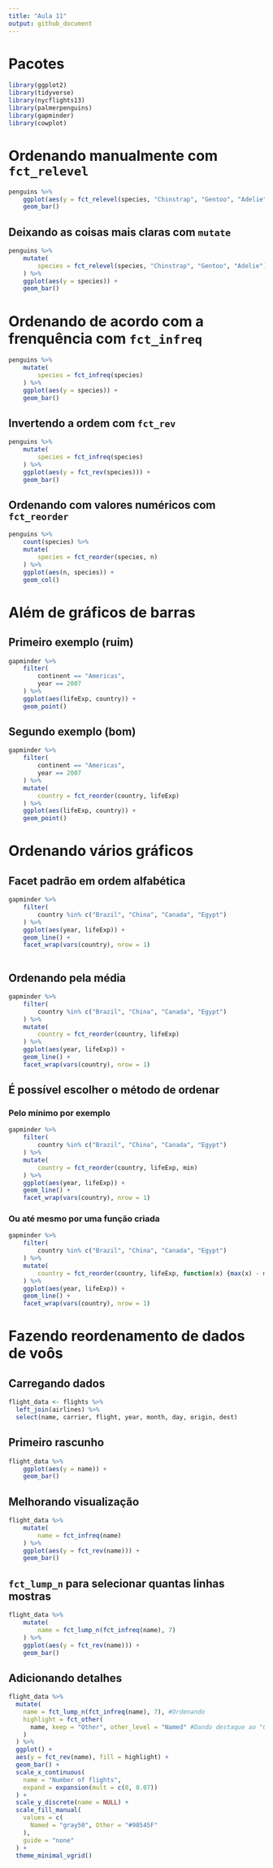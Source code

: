 ```yaml
---
title: "Aula 11"
output: github_document
---
```


# Pacotes

```r
library(ggplot2)
library(tidyverse)
library(nycflights13)
library(palmerpenguins)
library(gapminder)
library(cowplot)
```

# Ordenando manualmente com `fct_relevel`

```r
penguins %>% 
    ggplot(aes(y = fct_relevel(species, "Chinstrap", "Gentoo", "Adelie"))) +
    geom_bar()
```

## Deixando as coisas mais claras com `mutate`

```r
penguins %>% 
    mutate(
        species = fct_relevel(species, "Chinstrap", "Gentoo", "Adelie")
    ) %>% 
    ggplot(aes(y = species)) +
    geom_bar()
```

# Ordenando de acordo com a frenquência com `fct_infreq`

```r
penguins %>% 
    mutate(
        species = fct_infreq(species)
    ) %>% 
    ggplot(aes(y = species)) +
    geom_bar()
```

## Invertendo a ordem com `fct_rev`

```r
penguins %>% 
    mutate(
        species = fct_infreq(species)
    ) %>% 
    ggplot(aes(y = fct_rev(species))) +
    geom_bar()
```

## Ordenando com valores numéricos com `fct_reorder`

```r
penguins %>% 
    count(species) %>% 
    mutate(
        species = fct_reorder(species, n)
    ) %>% 
    ggplot(aes(n, species)) +
    geom_col()

```


# Além de gráficos de barras

## Primeiro exemplo (ruim)

```r
gapminder %>% 
    filter(
        continent == "Americas",
        year == 2007
    ) %>% 
    ggplot(aes(lifeExp, country)) +
    geom_point()
```

## Segundo exemplo (bom)

```r
gapminder %>%
    filter(
        continent == "Americas",
        year == 2007
    ) %>% 
    mutate(
        country = fct_reorder(country, lifeExp)
    ) %>% 
    ggplot(aes(lifeExp, country)) +
    geom_point()
```

# Ordenando vários gráficos

## Facet padrão em ordem alfabética

```r
gapminder %>% 
    filter(
        country %in% c("Brazil", "China", "Canada", "Egypt")
    ) %>% 
    ggplot(aes(year, lifeExp)) +
    geom_line() +
    facet_wrap(vars(country), nrow = 1)
    
```

## Ordenando pela média

```r
gapminder %>% 
    filter(
        country %in% c("Brazil", "China", "Canada", "Egypt")
    ) %>% 
    mutate(
        country = fct_reorder(country, lifeExp)
    ) %>% 
    ggplot(aes(year, lifeExp)) +
    geom_line() +
    facet_wrap(vars(country), nrow = 1)
```

## É possível escolher o método de ordenar

### Pelo mínimo por exemplo

```r
gapminder %>% 
    filter(
        country %in% c("Brazil", "China", "Canada", "Egypt")
    ) %>% 
    mutate(
        country = fct_reorder(country, lifeExp, min)
    ) %>% 
    ggplot(aes(year, lifeExp)) +
    geom_line() +
    facet_wrap(vars(country), nrow = 1)
```

### Ou até mesmo por uma função criada

```r
gapminder %>% 
    filter(
        country %in% c("Brazil", "China", "Canada", "Egypt")
    ) %>% 
    mutate(
        country = fct_reorder(country, lifeExp, function(x) {max(x) - min(x)})
    ) %>% 
    ggplot(aes(year, lifeExp)) +
    geom_line() +
    facet_wrap(vars(country), nrow = 1)
```

# Fazendo reordenamento de dados de voôs

## Carregando dados

```r
flight_data <- flights %>%
  left_join(airlines) %>%
  select(name, carrier, flight, year, month, day, origin, dest)
```

## Primeiro rascunho

```r
flight_data %>% 
    ggplot(aes(y = name)) +
    geom_bar()
```

## Melhorando visualização

```r
flight_data %>% 
    mutate(
        name = fct_infreq(name)
    ) %>% 
    ggplot(aes(y = fct_rev(name))) +
    geom_bar()
```

## `fct_lump_n` para selecionar quantas linhas mostras

```r
flight_data %>% 
    mutate(
        name = fct_lump_n(fct_infreq(name), 7)
    ) %>% 
    ggplot(aes(y = fct_rev(name))) +
    geom_bar()
```

## Adicionando detalhes

```r
flight_data %>%
  mutate(
    name = fct_lump_n(fct_infreq(name), 7), #Ordenando
    highlight = fct_other(
      name, keep = "Other", other_level = "Named" #Dando destaque ao "Other"
    )
  ) %>%
  ggplot() +
  aes(y = fct_rev(name), fill = highlight) + 
  geom_bar() +
  scale_x_continuous(
    name = "Number of flights",
    expand = expansion(mult = c(0, 0.07))
  ) +
  scale_y_discrete(name = NULL) +
  scale_fill_manual(
    values = c(
      Named = "gray50", Other = "#98545F"
    ),
    guide = "none"
  ) +
  theme_minimal_vgrid()
```


